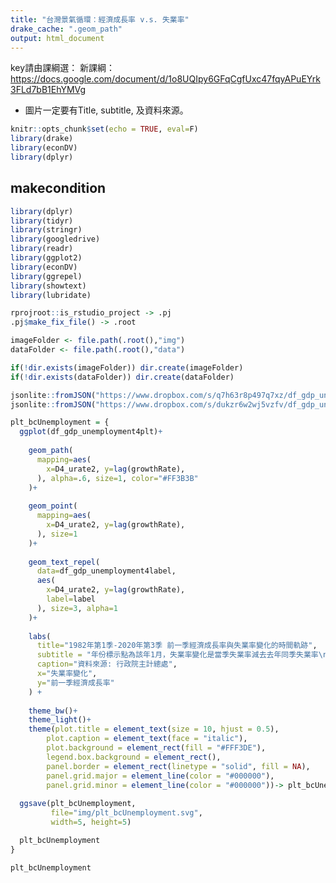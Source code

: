 ---
title: "台灣景氣循環：經濟成長率 v.s. 失業率"
drake_cache: ".geom_path"
output: html_document
---

key請由課綱選：
新課綱：<https://docs.google.com/document/d/1o8UQIpy6GFqCgfUxc47fqyAPuEYrk3FLd7bB1EhYMVg>

  * 圖片一定要有Title, subtitle, 及資料來源。


```{r setup, include=FALSE, drake=F}
knitr::opts_chunk$set(echo = TRUE, eval=F)
library(drake)
library(econDV)
library(dplyr)

```

## makecondition

```{r makecondition}
library(dplyr)
library(tidyr)
library(stringr)
library(googledrive)
library(readr)
library(ggplot2)
library(econDV)
library(ggrepel)
library(showtext)
library(lubridate)

rprojroot::is_rstudio_project -> .pj
.pj$make_fix_file() -> .root

imageFolder <- file.path(.root(),"img")
dataFolder <- file.path(.root(),"data")

if(!dir.exists(imageFolder)) dir.create(imageFolder)
if(!dir.exists(dataFolder)) dir.create(dataFolder)

jsonlite::fromJSON("https://www.dropbox.com/s/q7h63r8p497q7xz/df_gdp_unemployment4label.json?dl=1") -> df_gdp_unemployment4label
jsonlite::fromJSON("https://www.dropbox.com/s/dukzr6w2wj5vzfv/df_gdp_unemployment4plt.json?dl=1") -> df_gdp_unemployment4plt
```


```{r plt_bcUnemployment}
plt_bcUnemployment = {
  ggplot(df_gdp_unemployment4plt)+
    
    geom_path(
      mapping=aes(
        x=D4_urate2, y=lag(growthRate),
      ), alpha=.6, size=1, color="#FF3B3B"
    )+
    
    geom_point(
      mapping=aes(
        x=D4_urate2, y=lag(growthRate),
      ), size=1
    )+
    
    geom_text_repel(
      data=df_gdp_unemployment4label,
      aes(
        x=D4_urate2, y=lag(growthRate),
        label=label
      ), size=3, alpha=1
    )+
    
    labs(
      title="1982年第1季-2020年第3季 前一季經濟成長率與失業率變化的時間軌跡",
      subtitle = "年份標示點為該年1月，失業率變化是當季失業率減去去年同季失業率\n單位：%",
      caption="資料來源: 行政院主計總處",
      x="失業率變化",
      y="前一季經濟成長率"
    ) +
    
    theme_bw()+
    theme_light()+
    theme(plot.title = element_text(size = 10, hjust = 0.5), 
        plot.caption = element_text(face = "italic"),
        plot.background = element_rect(fill = "#FFF3DE"),
        legend.box.background = element_rect(),
        panel.border = element_rect(linetype = "solid", fill = NA),
        panel.grid.major = element_line(color = "#000000"),
        panel.grid.minor = element_line(color = "#000000"))-> plt_bcUnemployment
  
  ggsave(plt_bcUnemployment,
         file="img/plt_bcUnemployment.svg",
         width=5, height=5)

  plt_bcUnemployment
}
```


```{r}
plt_bcUnemployment
```

